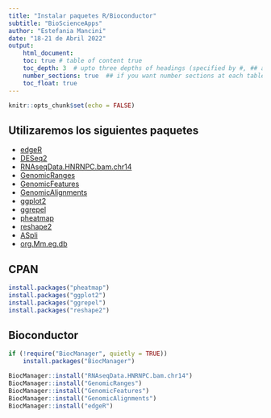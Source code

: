 ```yaml
---
title: "Instalar paquetes R/Bioconductor"
subtitle: "BioScienceApps"
author: "Estefania Mancini"
date: "18-21 de Abril 2022"
output:
    html_document:
    toc: true # table of content true
    toc_depth: 3  # upto three depths of headings (specified by #, ## and ###)
    number_sections: true  ## if you want number sections at each table header
    toc_float: true
---
```


```r
knitr::opts_chunk$set(echo = FALSE)
```

## Utilizaremos los siguientes  paquetes

* [edgeR](http://bioconductor.org/packages/release/bioc/html/edgeR.html)
* [DESeq2](http://bioconductor.org/packages/release/bioc/html/DESeq2.html)
* [RNAseqData.HNRNPC.bam.chr14](http://bioconductor.org/packages/release/data/experiment/html/RNAseqData.HNRNPC.bam.chr14.html)
* [GenomicRanges](http://bioconductor.org/packages/release/bioc/html/GenomicRanges.html)
* [GenomicFeatures](http://bioconductor.org/packages/release/bioc/html/GenomicFeatures.html)
* [GenomicAlignments](http://bioconductor.org/packages/release/bioc/html/GenomicAlignments.html)
* [ggplot2](https://cran.r-project.org/)
* [ggrepel](https://cran.r-project.org/)
* [pheatmap](https://cran.r-project.org/)
* [reshape2](https://cran.r-project.org/)
* [ASpli](http://bioconductor.org/packages/release/bioc/html/ASpli.html)
* [org.Mm.eg.db](http://bioconductor.org/help/search/index.html?q=org.Mm.eg.db/)


## CPAN

```r
install.packages("pheatmap")
install.packages("ggplot2")
install.packages("ggrepel")
install.packages("reshape2")
```


## Bioconductor

```r

if (!require("BiocManager", quietly = TRUE))
    install.packages("BiocManager")

BiocManager::install("RNAseqData.HNRNPC.bam.chr14")
BiocManager::install("GenomicRanges")
BiocManager::install("GenomicFeatures")
BiocManager::install("GenomicAlignments")
BiocManager::install("edgeR")

```

